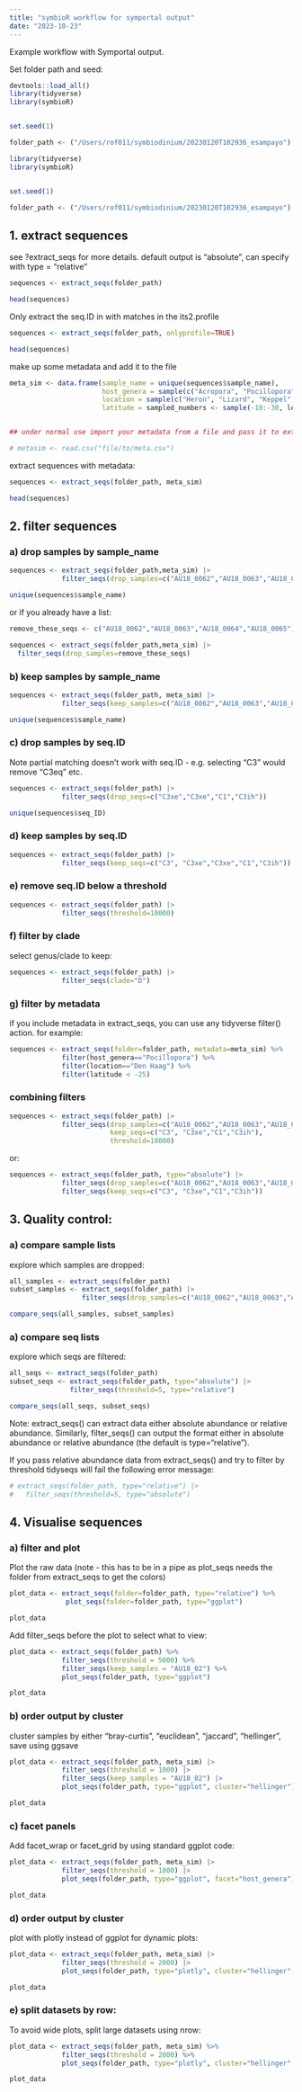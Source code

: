 ```yaml
---
title: "symbioR workflow for symportal output"
date: "2023-10-23"
---
```


Example workflow with Symportal output.

Set folder path and seed:

```r
devtools::load_all()
library(tidyverse)
library(symbioR)


set.seed(1)

folder_path <- ("/Users/rof011/symbiodinium/20230120T102936_esampayo")
```

```r
library(tidyverse)
library(symbioR)


set.seed(1)

folder_path <- ("/Users/rof011/symbiodinium/20230120T102936_esampayo")

```



## 1. extract sequences

see ?extract_seqs for more details. default output is "absolute", can specify with type = "relative" 

```r
sequences <- extract_seqs(folder_path)

head(sequences)
```

Only extract the seq.ID in with matches in the its2.profile

```r
sequences <- extract_seqs(folder_path, onlyprofile=TRUE)

head(sequences)
```

make up some metadata and add it to the file

``` r

meta_sim <- data.frame(sample_name = unique(sequences$sample_name),
                       host_genera = sample(c("Acropora", "Pocillopora", "Stylophora", "Merulina"), length(unique(sequences$sample_name)), replace = TRUE),
                       location = sample(c("Heron", "Lizard", "Keppel", "Orpheus"), length(unique(sequences$sample_name)), replace = TRUE),
                       latitude = sampled_numbers <- sample(-10:-30, length(unique(sequences$sample_name)), replace = TRUE))


## under normal use import your metadata from a file and pass it to extract_seqs()

# metasim <- read.csv("file/to/meta.csv")
```

extract sequences with metadata:

```r
sequences <- extract_seqs(folder_path, meta_sim)

head(sequences)

```


## 2. filter sequences


### a) drop samples by sample_name

```r

sequences <- extract_seqs(folder_path,meta_sim) |>
             filter_seqs(drop_samples=c("AU18_0062","AU18_0063","AU18_0064","AU18_0065"))

unique(sequences$sample_name)
```

or if you already have a list:

```r
remove_these_seqs <- c("AU18_0062","AU18_0063","AU18_0064","AU18_0065")

sequences <- extract_seqs(folder_path,meta_sim) |>
  filter_seqs(drop_samples=remove_these_seqs)


```

### b) keep samples by sample_name

```r

sequences <- extract_seqs(folder_path, meta_sim) |>
             filter_seqs(keep_samples=c("AU18_0062","AU18_0063","AU18_0064","AU18_0065"))

unique(sequences$sample_name)
```


### c) drop samples by seq.ID

Note partial matching doesn't work with seq.ID - e.g. selecting "C3" would remove "C3eq" etc. 
```r

sequences <- extract_seqs(folder_path) |>
             filter_seqs(drop_seqs=c("C3xe","C3xe","C1","C3ih"))

unique(sequences$seq_ID)

```


### d) keep samples by seq.ID

```r

sequences <- extract_seqs(folder_path) |>
             filter_seqs(keep_seqs=c("C3", "C3xe","C3xe","C1","C3ih"))

```


### e) remove seq.ID below a threshold

```r

sequences <- extract_seqs(folder_path) |>
             filter_seqs(threshold=10000)

```


### f) filter by clade

select genus/clade to keep:

```r

sequences <- extract_seqs(folder_path) |>
             filter_seqs(clade="D")

```


### g) filter by metadata

if you include metadata in extract_seqs, you can use any tidyverse filter() action. for example:

```r

sequences <- extract_seqs(folder=folder_path, metadata=meta_sim) %>%
             filter(host_genera=="Pocillopora") %>%
             filter(location=="Den Haag") %>% 
             filter(latitude < -25)

```

### combining filters


```r

sequences <- extract_seqs(folder_path) |>
             filter_seqs(drop_samples=c("AU18_0062","AU18_0063","AU18_0064","AU18_0065"),
                         keep_seqs=c("C3", "C3xe","C1","C3ih"), 
                         threshold=10000)

```

or:

```r

sequences <- extract_seqs(folder_path, type="absolute") |>
             filter_seqs(drop_samples=c("AU18_0062","AU18_0063","AU18_0064","AU18_0065")) |> 
             filter_seqs(keep_seqs=c("C3", "C3xe","C1","C3ih")) 

```

## 3. Quality control:

### a) compare sample lists

explore which samples are dropped:

```r

all_samples <- extract_seqs(folder_path) 
subset_samples <- extract_seqs(folder_path) |> 
                  filter_seqs(drop_samples=c("AU18_0062","AU18_0063","AU18_0064","AU18_0065"))

compare_seqs(all_samples, subset_samples)

```


### a) compare seq lists

explore which seqs are filtered:

```r

all_seqs <- extract_seqs(folder_path) 
subset_seqs <- extract_seqs(folder_path, type="absolute") |> 
               filter_seqs(threshold=5, type="relative")

compare_seqs(all_seqs, subset_seqs)

```


Note: extract_seqs() can extract data either absolute abundance or relative abundance. Similarly, filter_seqs() can output the format either in absolute abundance or relative abundance (the default is type="relative"). 

If you pass relative abundance data from extract_seqs() and try to filter by threshold tidyseqs will fail the following error message:


```r

# extract_seqs(folder_path, type="relative") |> 
#   filter_seqs(threshold=5, type="absolute")

```

## 4. Visualise sequences

### a) filter and plot


Plot the raw data (note - this has to be in a pipe as plot_seqs needs the folder from extract_seqs to get the colors)

```r


plot_data <- extract_seqs(folder=folder_path, type="relative") %>% 
              plot_seqs(folder=folder_path, type="ggplot")

plot_data


```



Add filter_seqs before the plot to select what to view:

```r


plot_data <- extract_seqs(folder_path) %>%
             filter_seqs(threshold = 5000) %>%
             filter_seqs(keep_samples = "AU18_02") %>% 
             plot_seqs(folder_path, type="ggplot")

plot_data


```
### b) order output by cluster 


cluster samples by either "bray-curtis", "euclidean", "jaccard", "hellinger", save using ggsave

```r


plot_data <- extract_seqs(folder_path, meta_sim) |>
             filter_seqs(threshold = 1000) |> 
             filter_seqs(keep_samples = "AU18_02") |> 
             plot_seqs(folder_path, type="ggplot", cluster="hellinger")

plot_data


```

### c) facet panels 

Add facet_wrap or facet_grid by using standard ggplot code:

```r


plot_data <- extract_seqs(folder_path, meta_sim) |>
             filter_seqs(threshold = 1000) |> 
             plot_seqs(folder_path, type="ggplot", facet="host_genera") 

plot_data


```

### d) order output by cluster 

plot with plotly instead of ggplot for dynamic plots:

```r

plot_data <- extract_seqs(folder_path, meta_sim) |>
             filter_seqs(threshold = 2000) |> 
             plot_seqs(folder_path, type="plotly", cluster="hellinger", facet="location") 

plot_data


```



### e) split datasets by row: 

To avoid wide plots, split large datasets using nrow:

```r
  
plot_data <- extract_seqs(folder_path, meta_sim) %>%
             filter_seqs(threshold = 2000) %>%
             plot_seqs(folder_path, type="plotly", cluster="hellinger", nrow=4) 

plot_data


```
